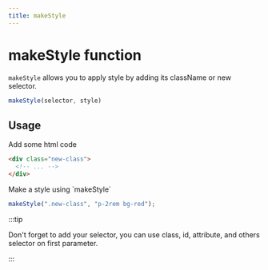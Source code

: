 ```yaml
---
title: makeStyle
---
```


# makeStyle function

`makeStyle` allows you to apply style by adding its className or new selector.

```js
makeStyle(selector, style)
```

## Usage

<p>Add some html code</p>

```html
<div class="new-class">
  <!-- ... -->
</div>
```

<p>Make a style using `makeStyle`</p>

```js
makeStyle(".new-class", "p-2rem bg-red");
```

:::tip

Don't forget to add your selector, you can use class, id, attribute, and others selector on first parameter.

:::

